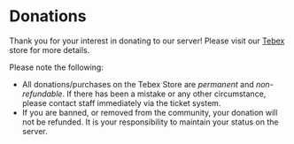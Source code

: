 # Donations

Thank you for your interest in donating to our server! Please visit our [Tebex](https://store.renegaderp.net) store for more details.

Please note the following:
- All donations/purchases on the Tebex Store are *permanent* and *non-refundable*. If there has been a mistake or any other circumstance, please contact staff immediately via the ticket system.
- If you are banned, or removed from the community, your donation will not be refunded. It is your responsibility to maintain your status on the server.